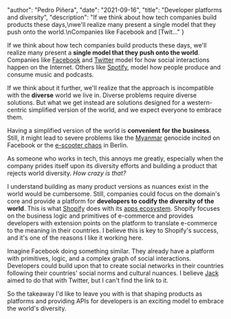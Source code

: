 
  "author": "Pedro Piñera",
  "date": "2021-09-16",
  "title": "Developer platforms and diversity",
  "description": "If we think about how tech companies build products these days,\nwe'll realize many present a single model that they push onto the world.\nCompanies like Facebook and [Twit..."
}




If we think about how tech companies build products these days,
we'll realize many present a **single model that they push onto the world**.
Companies like [Facebook](https://facebook.com) and [Twitter](https://twitter.com) model for how social interactions happen on the Internet.
Others like [Spotify](https://spotify.com), model how people produce and consume music and podcasts.

If we think about it further,
we'll realize that the approach is incompatible with the **diverse** world we live in.
Diverse problems require diverse solutions.
But what we get instead are solutions designed for a western-centric simplified version of the world,
and we expect everyone to embrace them.

Having a simplified version of the world is **convenient for the business**.
Still, it might lead to severe problems like the [Myanmar](https://www.nytimes.com/2018/10/15/technology/myanmar-facebook-genocide.html) genocide incited on Facebook or the [e-scooter chaos](https://www.berliner-zeitung.de/en/new-laws-could-end-e-scooter-chaos-li.116188) in Berlin.

As someone who works in tech,
this annoys me greatly,
especially when the company prides itself upon its diversity efforts and building a product that rejects world diversity.
_How crazy is that?_

I understand building as many product versions as nuances exist in the world would be cumbersome.
Still, companies could focus on the domain's core and provide a platform for **developers to codify the diversity of the world**.
This is what [Shopify](https://shopify.com) does with its [apps ecosystem](https://apps.shopify.com/).
Shopify focuses on the business logic and primitives of e-commerce and provides developers with extension points on the platform to translate e-commerce to the meaning in their countries.
I believe this is key to Shopify's success,
and it's one of the reasons I like it working here.

Imagine Facebook doing something similar.
They already have a platform with primitives, logic, and a complex graph of social interactions.
Developers could build upon that to create social networks in their countries following their countries' social norms and cultural nuances.
I believe [Jack](https://twitter.com/jack) aimed to do that with Twitter,
but I can't find the link to it.

So the takeaway I'd like to leave you with is that shaping products as platforms and providing APIs for developers is an exciting model to embrace the world's diversity.

    